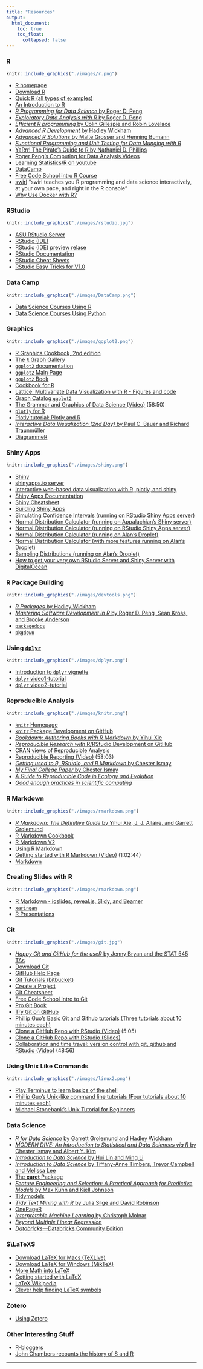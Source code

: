 ```yaml
---
title: "Resources"
output: 
  html_document:
    toc: true
    toc_float:
      collapsed: false
---
```



### R

```r
knitr::include_graphics("./images/r.png")
```


* [R homepage](http://www.r-project.org/)
* [Download R](http://cran.r-project.org/)
* [Quick R (all types of examples)](http://www.statmethods.net/index.html)
* [An Introduction to R](http://cran.r-project.org/doc/manuals/r-release/R-intro.html)
* [*R Programming for Data Science* by Roger D. Peng](https://bookdown.org/rdpeng/rprogdatascience/)
* [*Exploratory Data Analysis with R* by Roger D. Peng](https://bookdown.org/rdpeng/exdata/)
* [*Efficient R programming* by Colin Gillespie
and Robin Lovelace](https://bookdown.org/csgillespie/efficientR/)
* [*Advanced R Development* by Hadley Wickham](http://adv-r.had.co.nz/)
* [*Advanced R Solutions* by Malte Grosser and Henning Bumann](https://bookdown.org/Tazinho/Advanced-R-Solutions/)
* [_Functional Programming and Unit Testing for Data Munging with R_](http://www.brodrigues.co/fput/)
* [YaRrr! The Pirate's Guide to R by Nathaniel D. Phillips](http://nathanieldphillips.com/thepiratesguidetor/)
* [Roger Peng's Computing for Data Analysis Videos](http://bit.ly/UC5UDc)
* [Learning Statistics/R on youtube](http://flavioazevedo.com/stats-and-r-blog/2016/9/13/learning-r-on-youtube)
* [DataCamp](https://www.datacamp.com/home)
* [Free Code School intro R Course](https://www.codeschool.com/courses/try-r)
* [swirl](http://swirlstats.com) "swirl teaches you R programming and data science interactively, at your own pace, and right in the R console"
* [Why Use Docker with R?](https://www.opencpu.org/posts/opencpu-with-docker/)

### RStudio


```r
knitr::include_graphics("./images/rstudio.jpg")
```


* [ASU RStudio Server](https://mathr.math.appstate.edu/)
* [RStudio (IDE)](http://rstudio.org/)
* [RStudio (IDE) preview relase](https://www.rstudio.com/ide/download/preview)
* [RStudio Documentation](https://support.rstudio.com/hc/en-us/categories/200035113-Documentation)
* [RStudio Cheat Sheets](https://www.rstudio.com/resources/cheatsheets/)
* [RStudio Easy Tricks for V1.0](https://www.rstudio.com/rviews/2016/11/11/easy-tricks-you-mightve-missed/)


### Data Camp

```r
knitr::include_graphics("./images/DataCamp.png")
```


* [Data Science Courses Using R](https://www.datacamp.com/courses/tech:r)
* [Data Science Courses Using Python](https://www.datacamp.com/courses/tech:python)


### Graphics

```r
knitr::include_graphics("./images/ggplot2.png")
```


* [R Graphics Cookbook, 2nd edition](https://r-graphics.org/)
* [The `R` Graph Gallery](http://www.r-graph-gallery.com/)
* [`ggplot2` documentation](http://docs.ggplot2.org/current/)
* [`ggplot2` Main Page](http://ggplot2.org/)
* [`ggplot2` Book](http://ggplot2.org/book/)
* [Cookbook for R](http://www.cookbook-r.com/Graphs/)
* [Lattice: Multivariate Data Visualization with R - Figures and code](http://lmdvr.r-forge.r-project.org/figures/figures.html)
* [Graph Catalog `ggplot2`](http://shinyapps.stat.ubc.ca/r-graph-catalog/)
* [The Grammar and Graphics of Data Science (Video)](https://www.rstudio.com/resources/webinars/the-grammar-and-graphics-of-data-science/) (58:50)
* [`plotly` for R](https://cpsievert.github.io/plotly_book/)
* [Plotly tutorial: Plotly and R](https://www.datacamp.com/community/open-courses/plotly-tutorial-plotly-and-r)
* [*Interactive Data Visualization (2nd Day)* by
Paul C. Bauer and Richard Traunmüller](https://bookdown.org/paulcbauer/idv2/)
* [DiagrammeR](http://rich-iannone.github.io/DiagrammeR/)


### Shiny Apps

```r
knitr::include_graphics("./images/shiny.png")
```


* [Shiny](http://shiny.rstudio.com/)
* [shinyapps.io server](https://shinyapps.io)
* [Interactive web-based data visualization with R, plotly, and shiny](https://plotly-r.com/)
* [Shiny Apps Documentation](http://docs.rstudio.com/shinyapps.io/)
* [Shiny Cheatsheet](https://www.rstudio.com/resources/cheatsheets/)
* [Building Shiny Apps](http://stat545.com/shiny01_activity.html)
* [Simulating Confidence Intervals (running on RStudio Shiny Apps server)](https://alanarnholt.shinyapps.io/CISIMG)
* [Normal Distribution Calculator (running on Appalachian's Shiny server)](https://mathr.math.appstate.edu/shiny/NormApp3/)
* [Normal Distribution Calculator (running on RStudio Shiny Apps server)](https://alanarnholt.shinyapps.io/norm_area2/)
* [Normal Distribution Calculator (running on Alan's Droplet)](http://alanarnholt.com/shiny/NormalApp/)
* [Normal Distribution Calculator (with more features running on Alan's Droplet)](http://alanarnholt.com/shiny/NormApp3/)
* [Sampling Distributions (running on Alan's Droplet)](http://alanarnholt.com/shiny/SamplingDist/)
* [How to get your very own RStudio Server and Shiny Server with DigitalOcean](http://deanattali.com/2015/05/09/setup-rstudio-shiny-server-digital-ocean/)

### R Package Building

```r
knitr::include_graphics("./images/devtools.png")
```


* [_R Packages_ by Hadley Wickham](http://r-pkgs.had.co.nz/)
* [*Mastering Software Development in R* by Roger D. Peng, Sean Kross, and Brooke Anderson](https://bookdown.org/rdpeng/RProgDA/)
* [`packagedocs`](http://hafen.github.io/packagedocs/)
* [`pkgdown`](https://hadley.github.io/pkgdown/)



### Using [`dplyr`](https://cran.r-project.org/web/packages/dplyr/index.html)


```r
knitr::include_graphics("./images/dplyr.png")
```

* [Introduction to `dplyr` vignette](https://cran.r-project.org/web/packages/dplyr/vignettes/dplyr.html)
* [`dplyr` video1-tutorial](http://www.dataschool.io/dplyr-tutorial-for-faster-data-manipulation-in-r/)
* [`dplyr` video2-tutorial](http://www.dataschool.io/dplyr-tutorial-part-2/)


### Reproducible Analysis

```r
knitr::include_graphics("./images/knitr.png")
```

* [`knitr` Homepage](http://yihui.name/knitr/)
* [`knitr` Package Development on GitHub](https://github.com/yihui/knitr)
* [*Bookdown: Authoring Books with R Markdown* by Yihui Xie](https://bookdown.org/yihui/bookdown/)
* [*Reproducible Research with* R/RStudio Development on GitHub](https://github.com/christophergandrud/Rep-Res-Book)
* [CRAN views of Reproducible Analysis](http://cran.r-project.org/web/views/ReproducibleResearch.html)
* [Reproducible Reporting (Video)](https://www.rstudio.com/resources/webinars/reproducible-reporting/) (58:03)
* [*Getting used to R, RStudio, and R Markdown* by Chester Ismay](https://ismayc.github.io/rbasics-book/)
* [*My Final College Paper* by Chester Ismay](https://ismayc.github.io/thesisdown_book/index.html)
* [*A Guide to Reproducible Code in Ecology and Evolution*](http://www.britishecologicalsociety.org/wp-content/uploads/2017/12/guide-to-reproducible-code.pdf)
* [*Good enough practices in scientific computing*](http://journals.plos.org/ploscompbiol/article?id=10.1371/journal.pcbi.1005510)


### R Markdown

```r
knitr::include_graphics("./images/rmarkdown.png")
```


* [*R Markdown: The Definitive Guide* by Yihui Xie, J. J. Allaire, and Garrett Grolemund](https://bookdown.org/yihui/rmarkdown/)
* [R Markdown Cookbook](https://bookdown.org/yihui/rmarkdown-cookbook/)
* [R Markdown V2](http://rmarkdown.rstudio.com)
* [Using R Markdown](https://support.rstudio.com/hc/en-us/sections/200149716-R-Markdown)
* [Getting started with R Markdown (Video)](https://www.rstudio.com/resources/webinars/getting-started-with-r-markdown/) (1:02:44)
* [Markdown](http://daringfireball.net/projects/markdown/)
  

### Creating Slides with R

```r
knitr::include_graphics("./images/rmarkdown.png")
```



* [R Markdown - ioslides, reveal.js, Slidy, and Beamer](http://rmarkdown.rstudio.com/ioslides_presentation_format.html#overview)
* [`xaringan`](https://github.com/yihui/xaringan)
* [R Presentations](https://support.rstudio.com/hc/en-us/sections/200130218-R-Presentations)


### Git

```r
knitr::include_graphics("./images/git.jpg")
```


* [*Happy Git and GitHub for the useR* by Jenny Bryan and the STAT 545 TAs](http://happygitwithr.com/)
* [Download Git](http://git-scm.com)
* [GitHub Help Page](https://help.github.com/)
* [Git Tutorials (bitbucket)](https://www.atlassian.com/git/tutorial)
* [Create a Project](http://gitimmersion.com/lab_03.html)
* [Git Cheatsheet](http://www.ndpsoftware.com/git-cheatsheet.html)
* [Free Code School Intro to Git](https://www.codeschool.com/courses/try-git)
* [Pro Git Book](http://git-scm.com/book)
* [Try Git on GitHub](http://try.github.io/levels/1/challenges/1)
* [Phillip Guo's Basic Git and Github tutorials (Three tutorials about 10 minutes each)](http://www.pgbovine.net/git-tutorial.htm)
* [Clone a GitHub Repo with RStudio (Video)](https://www.youtube.com/watch?v=YxZ8J2rqhEM) (5:05)
* [Clone a GitHub Repo with RStudio (Slides)](https://github.com/alanarnholt/Homework-Examples/blob/master/Slides/ForkCloneRStudio.pdf)
* [Collaboration and time travel: version control with git, github and RStudio (Video)](https://www.rstudio.com/resources/webinars/collaboration-and-time-travel-version-control-with-git-github-and-rstudio/) (48:56)

### Using Unix Like Commands


```r
knitr::include_graphics("./images/linux2.png")
```


* [Play Terminus to learn basics of the shell](http://web.mit.edu/mprat/Public/web/Terminus/Web/main.html)
* [Phillip Guo's Unix-like command line tutorials (Four tutorials about 10 minutes each)](http://www.pgbovine.net/command-line-tutorial.htm)
* [Michael Stonebank's Unix Tutorial for Beginners](http://www.ee.surrey.ac.uk/Teaching/Unix/)

### Data Science
* [*R for Data Science* by Garrett Grolemund and
Hadley Wickham](http://r4ds.had.co.nz/)
* [*MODERN DIVE: An Introduction to Statistical and Data Sciences via R* by Chester Ismay and Albert Y. Kim](https://moderndive.com/)
* [*Introduction to Data Science* by Hui Lin and Ming Li](https://scientistcafe.com/ids/)
* [*Introduction to Data Science* by Tiffany-Anne Timbers, Trevor Campbell and
Melissa Lee](https://ubc-dsci.github.io/introduction-to-datascience/)
* [The **caret** Package](http://topepo.github.io/caret/index.html)
* [*Feature Engineering and Selection: A Practical Approach for Predictive Models* by Max Kuhn and Kjell Johnson](http://www.feat.engineering/)
* [Tidymodels](https://www.tidymodels.org/)
* [*Tidy Text Mining with R* by Julia Silge and David Robinson](http://tidytextmining.com/)
* [OnePageR](http://togaware.com/onepager/)
* [*Interpretable Machine Learning* by Christoph Molnar](https://christophm.github.io/interpretable-ml-book/)
* [*Beyond Multiple Linear Regression*](https://bookdown.org/roback/bookdown-BeyondMLR/)
* [*Databricks*---Databricks Community Edition](https://community.cloud.databricks.com/)


### $\LaTeX$  

* [Download LaTeX for Macs (TeXLive)](http://tug.org/mactex/)
* [Download LaTeX for Windows (MikTeX)](http://miktex.org/)
* [More Math into LaTeX](http://www.ctan.org/pkg/math-into-latex-4)
* [Getting started with LaTeX](http://www.tug.org/begin.html)
* [LaTeX Wikipedia](http://en.wikipedia.org/wiki/LaTeX) 
* [Clever help finding LaTeX symbols](http://detexify.kirelabs.org/classify.html)

### Zotero

* [Using Zotero](https://stat-ata-asu.github.io/STT2810HonorsClassRepo/RMarkdown/ZoteroInClass.html)

### Other Interesting Stuff
* [R-bloggers](http://r-bloggers.com)
* [John Chambers recounts the history of S and R](http://blog.revolutionanalytics.com/2014/01/john-chambers-recounts-the-history-of-s-and-r.html)

* * *





